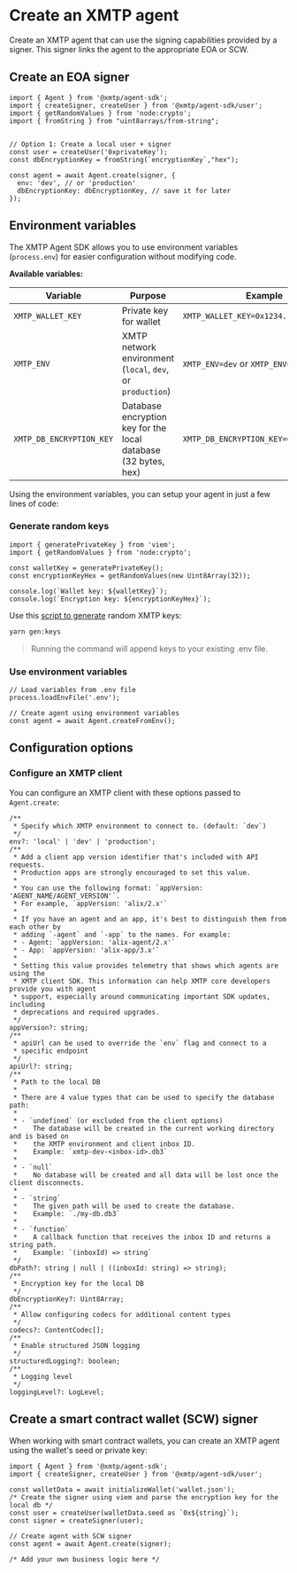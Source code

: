 # Create an XMTP agent

Create an XMTP agent that can use the signing capabilities provided by a signer. This signer links the agent to the appropriate EOA or SCW.

## Create an EOA signer

```tsx [Node]
import { Agent } from '@xmtp/agent-sdk';
import { createSigner, createUser } from '@xmtp/agent-sdk/user';
import { getRandomValues } from 'node:crypto';
import { fromString } from "uint8arrays/from-string";


// Option 1: Create a local user + signer
const user = createUser('0xprivateKey');
const dbEncryptionKey = fromString(`encryptionKey`,"hex");

const agent = await Agent.create(signer, {
  env: 'dev', // or 'production'
  dbEncryptionKey: dbEncryptionKey, // save it for later
});
```

## Environment variables

The XMTP Agent SDK allows you to use environment variables (`process.env`) for easier configuration without modifying code.

**Available variables:**

| Variable                 | Purpose                                                        | Example                                 |
| ------------------------ | -------------------------------------------------------------- | --------------------------------------- |
| `XMTP_WALLET_KEY`        | Private key for wallet                                         | `XMTP_WALLET_KEY=0x1234...abcd`         |
| `XMTP_ENV`               | XMTP network environment (`local`, `dev`, or `production`)     | `XMTP_ENV=dev` or `XMTP_ENV=production` |
| `XMTP_DB_ENCRYPTION_KEY` | Database encryption key for the local database (32 bytes, hex) | `XMTP_DB_ENCRYPTION_KEY=0xabcd...1234`  |

Using the environment variables, you can setup your agent in just a few lines of code:

### Generate random keys

```tsx [Node]
import { generatePrivateKey } from 'viem';
import { getRandomValues } from 'node:crypto';

const walletKey = generatePrivateKey();
const encryptionKeyHex = getRandomValues(new Uint8Array(32));

console.log(`Wallet key: ${walletKey}`);
console.log(`Encryption key: ${encryptionKeyHex}`);
```

Use this [script to generate](https://github.com/ephemeraHQ/xmtp-agent-examples) random XMTP keys:

```bash
yarn gen:keys
```

> Running the command will append keys to your existing .env file.

### Use environment variables

```tsx [Node]
// Load variables from .env file
process.loadEnvFile('.env');

// Create agent using environment variables
const agent = await Agent.createFromEnv();
```

## Configuration options

### Configure an XMTP client

You can configure an XMTP client with these options passed to `Agent.create`:

```tsx [Node]
/**
 * Specify which XMTP environment to connect to. (default: `dev`)
 */
env?: 'local' | 'dev' | 'production';
/**
 * Add a client app version identifier that's included with API requests.
 * Production apps are strongly encouraged to set this value.
 *
 * You can use the following format: `appVersion: 'AGENT_NAME/AGENT_VERSION'`.
 * For example, `appVersion: 'alix/2.x'`
 *
 * If you have an agent and an app, it's best to distinguish them from each other by
 * adding `-agent` and `-app` to the names. For example:
 * - Agent: `appVersion: 'alix-agent/2.x'`
 * - App: `appVersion: 'alix-app/3.x'`
 *
 * Setting this value provides telemetry that shows which agents are using the
 * XMTP client SDK. This information can help XMTP core developers provide you with agent
 * support, especially around communicating important SDK updates, including
 * deprecations and required upgrades.
 */
appVersion?: string;
/**
 * apiUrl can be used to override the `env` flag and connect to a
 * specific endpoint
 */
apiUrl?: string;
/**
 * Path to the local DB
 *
 * There are 4 value types that can be used to specify the database path:
 *
 * - `undefined` (or excluded from the client options)
 *    The database will be created in the current working directory and is based on
 *    the XMTP environment and client inbox ID.
 *    Example: `xmtp-dev-<inbox-id>.db3`
 *
 * - `null`
 *    No database will be created and all data will be lost once the client disconnects.
 *
 * - `string`
 *    The given path will be used to create the database.
 *    Example: `./my-db.db3`
 *
 * - `function`
 *    A callback function that receives the inbox ID and returns a string path.
 *    Example: `(inboxId) => string`
 */
dbPath?: string | null | ((inboxId: string) => string);
/**
 * Encryption key for the local DB
 */
dbEncryptionKey?: Uint8Array;
/**
 * Allow configuring codecs for additional content types
 */
codecs?: ContentCodec[];
/**
 * Enable structured JSON logging
 */
structuredLogging?: boolean;
/**
 * Logging level
 */
loggingLevel?: LogLevel;
```

## Create a smart contract wallet (SCW) signer

When working with smart contract wallets, you can create an XMTP agent using the wallet's seed or private key:

```tsx [Node]
import { Agent } from '@xmtp/agent-sdk';
import { createSigner, createUser } from '@xmtp/agent-sdk/user';

const walletData = await initializeWallet('wallet.json');
/* Create the signer using viem and parse the encryption key for the local db */
const user = createUser(walletData.seed as `0x${string}`);
const signer = createSigner(user);

// Create agent with SCW signer
const agent = await Agent.create(signer);

/* Add your own business logic here */
```
